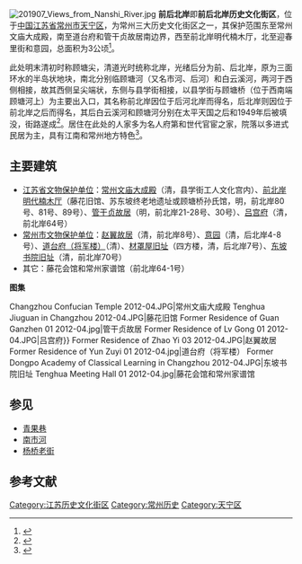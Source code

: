 [[File:201907_Views_from_Nanshi_River.jpg|thumb]]
'''前后北岸'''即'''前后北岸历史文化街区'''，位于[[中国|中国]][[江苏省|江苏省]][[常州市|常州市]][[天宁区|天宁区]]，为常州三大历史文化街区之一，其保护范围东至常州文庙大成殿，南至道台府和管干贞故居南边界，西至前北岸明代楠木厅，北至迎春里街和意园，总面积为3公顷<ref>{{cite web|url=http://www.czghj.gov.cn/info/CZGHJ4899.html|title=《常州历史文化名城保护规划（2013-2020）》|accessdate=2014-12-17|work=|publisher=常州市规划局|archive-url=https://web.archive.org/web/20141217163248/http://www.czghj.gov.cn/info/CZGHJ4899.html|archive-date=2014-12-17|dead-url=yes}}</ref>。

此处明末清初时称顾塘尖，清道光时统称北岸，光绪后分为前、后北岸，原为三面环水的半岛状地块，南北分别临顾塘河（又名市河、后河）和白云溪河，两河于西侧相接，故其西侧呈尖端状，东侧与县学街相接，以县学街与顾塘桥（位于西南端顾塘河上）为主要出入口，其名称前北岸因位于后河北岸而得名，后北岸则因位于前北岸之后而得名，其后白云溪河和顾塘河分别在太平天国之后和1949年后被填没，街路遂成<ref>{{cite web|url=http://www.czwenwu.cn/ztyjshow.asp?id=2615|title=《前后北岸的故人往事》|accessdate=2014-12-17|work=|publisher=常州文物信息网|deadurl=yes|archiveurl=https://web.archive.org/web/20141217165812/http://www.czwenwu.cn/ztyjshow.asp?id=2615|archivedate=2014-12-17}}</ref>。居住在此处的人家多为名人府第和世代官宦之家，院落以多进式民居为主，具有江南和常州地方特色<ref>{{cite web|url=http://www.czwenwu.cn/lsjqshow.asp?id=433|title=《前后北岸历史文化街区》|accessdate=2014-12-17|work=|publisher=常州文物信息网|deadurl=yes|archiveurl=https://web.archive.org/web/20141217165817/http://www.czwenwu.cn/lsjqshow.asp?id=433|archivedate=2014-12-17}}</ref>。
==主要建筑==
*[[江苏省文物保护单位|江苏省文物保护单位]]：[[常州县文庙|常州文庙大成殿]]（清，县学街工人文化宫内）、[[藤花旧馆|前北岸明代楠木厅]]（藤花旧馆、苏东坡终老地遗址或顾塘桥孙氏馆，明，前北岸80号、81号、89号）、[[管干贞故居|管干贞故居]]（明，前北岸21-28号、30号）、[[吕宫府|吕宫府]]（清，前北岸64号）
*[[常州市文物保护单位|常州市文物保护单位]]：[[赵翼故居|赵翼故居]]（清，前北岸8号）、[[意园|意园]]（清，后北岸4-8号）、[[道台府_(常州)|道台府（将军楼）]]（清）、[[材罩屋旧址|材罩屋旧址]]（四方楼，清，后北岸7号）、[[东坡书院旧址|东坡书院旧址]]（清，前北岸70号）
*其它：藤花会馆和常州家谱馆（前北岸64-1号）

<p style="text-align:center">'''图集'''</p>
<gallery mode="packed-hover">
Changzhou Confucian Temple 2012-04.JPG|常州文庙大成殿
Tenghua Jiuguan in Changzhou 2012-04.JPG|藤花旧馆
Former Residence of Guan Ganzhen 01 2012-04.jpg|管干贞故居
Former Residence of Lv Gong 01 2012-04.JPG|吕宫府}}
Former Residence of Zhao Yi 03 2012-04.JPG|赵翼故居
Former Residence of Yun Zuyi 01 2012-04.jpg|道台府（将军楼）
Former Dongpo Academy of Classical Learning in Changzhou 2012-04.JPG|东坡书院旧址
Tenghua Meeting Hall 01 2012-04.jpg|藤花会馆和常州家谱馆
</gallery>

==参见==
*[[青果巷|青果巷]]
*[[南市河|南市河]]
*[[杨桥老街|杨桥老街]]
==参考文献==
{{Reflist|2}}
{{DEFAULTSORT:Q}}
{{江苏省历史文化名城}}
[[Category:江苏历史文化街区|Category:江苏历史文化街区]]
[[Category:常州历史|Category:常州历史]]
[[Category:天宁区|Category:天宁区]]